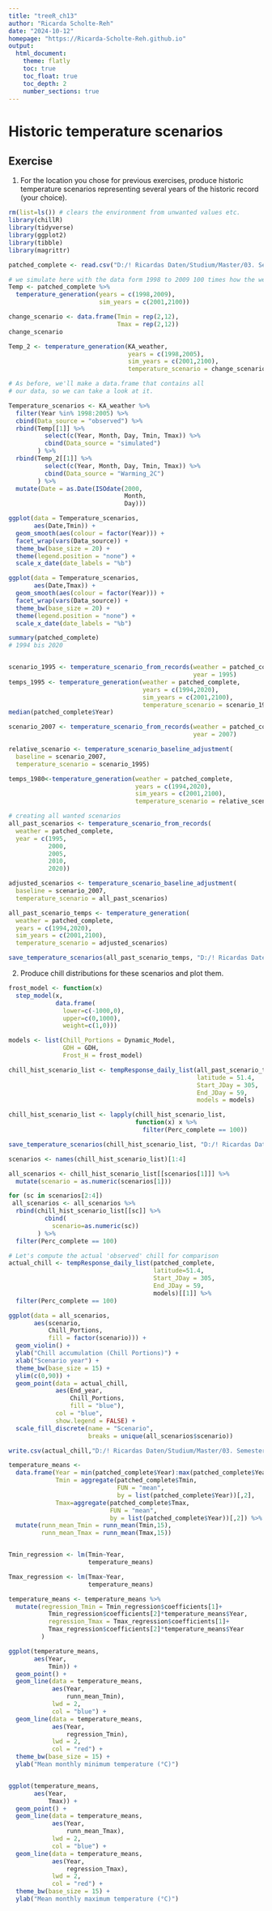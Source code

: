 ```yaml
---
title: "treeR_ch13"
author: "Ricarda Scholte-Reh"
date: "2024-10-12"
homepage: "https://Ricarda-Scholte-Reh.github.io"
output:
  html_document:
    theme: flatly
    toc: true
    toc_float: true
    toc_depth: 2
    number_sections: true
---
```


# Historic temperature scenarios

## Exercise

1.  For the location you chose for previous exercises, produce historic temperature scenarios representing several years of the historic record (your choice).

```r
rm(list=ls()) # clears the environment from unwanted values etc.
library(chillR)
library(tidyverse)
library(ggplot2)
library(tibble)
library(magrittr)

patched_complete <- read.csv("D:/! Ricardas Daten/Studium/Master/03. Semester (WiSe 24-25)/Tree phenology analysis in R/Logbook chapters/patched_weather_3_Wesel.csv")

# we simulate here with the data form 1998 to 2009 100 times how the weather could have been in this time
Temp <- patched_complete %>%
  temperature_generation(years = c(1998,2009),
                         sim_years = c(2001,2100))

change_scenario <- data.frame(Tmin = rep(2,12),
                              Tmax = rep(2,12))
change_scenario

Temp_2 <- temperature_generation(KA_weather,
                                 years = c(1998,2005),
                                 sim_years = c(2001,2100),
                                 temperature_scenario = change_scenario)

# As before, we'll make a data.frame that contains all
# our data, so we can take a look at it.

Temperature_scenarios <- KA_weather %>%
  filter(Year %in% 1998:2005) %>%
  cbind(Data_source = "observed") %>%
  rbind(Temp[[1]] %>% 
          select(c(Year, Month, Day, Tmin, Tmax)) %>% 
          cbind(Data_source = "simulated")
        ) %>%
  rbind(Temp_2[[1]] %>%
          select(c(Year, Month, Day, Tmin, Tmax)) %>% 
          cbind(Data_source = "Warming_2C")
        ) %>%
  mutate(Date = as.Date(ISOdate(2000,
                                Month,
                                Day)))

ggplot(data = Temperature_scenarios, 
       aes(Date,Tmin)) +
  geom_smooth(aes(colour = factor(Year))) +
  facet_wrap(vars(Data_source)) +
  theme_bw(base_size = 20) +
  theme(legend.position = "none") +
  scale_x_date(date_labels = "%b")

ggplot(data = Temperature_scenarios, 
       aes(Date,Tmax)) +
  geom_smooth(aes(colour = factor(Year))) +
  facet_wrap(vars(Data_source)) +
  theme_bw(base_size = 20) +
  theme(legend.position = "none") +
  scale_x_date(date_labels = "%b")
```

```r
summary(patched_complete)
# 1994 bis 2020


scenario_1995 <- temperature_scenario_from_records(weather = patched_complete,
                                                   year = 1995)
temps_1995 <- temperature_generation(weather = patched_complete,
                                     years = c(1994,2020),
                                     sim_years = c(2001,2100),
                                     temperature_scenario = scenario_1995)
median(patched_complete$Year)

scenario_2007 <- temperature_scenario_from_records(weather = patched_complete,
                                                   year = 2007)

relative_scenario <- temperature_scenario_baseline_adjustment(
  baseline = scenario_2007,
  temperature_scenario = scenario_1995)

temps_1980<-temperature_generation(weather = patched_complete,
                                   years = c(1994,2020),
                                   sim_years = c(2001,2100),
                                   temperature_scenario = relative_scenario)

# creating all wanted scenarios
all_past_scenarios <- temperature_scenario_from_records(
  weather = patched_complete,
  year = c(1995,
           2000,
           2005,
           2010,
           2020))

adjusted_scenarios <- temperature_scenario_baseline_adjustment(
  baseline = scenario_2007,
  temperature_scenario = all_past_scenarios)

all_past_scenario_temps <- temperature_generation(
  weather = patched_complete,
  years = c(1994,2020),
  sim_years = c(2001,2100),
  temperature_scenario = adjusted_scenarios)

save_temperature_scenarios(all_past_scenario_temps, "D:/! Ricardas Daten/Studium/Master/03. Semester (WiSe 24-25)/Tree phenology analysis in R/Logbook chapters", "Wesel_hist_scenarios")
```

2.  Produce chill distributions for these scenarios and plot them.

```r
frost_model <- function(x)
  step_model(x,
             data.frame(
               lower=c(-1000,0),
               upper=c(0,1000),
               weight=c(1,0)))

models <- list(Chill_Portions = Dynamic_Model,
               GDH = GDH,
               Frost_H = frost_model)

chill_hist_scenario_list <- tempResponse_daily_list(all_past_scenario_temps,
                                                    latitude = 51.4,
                                                    Start_JDay = 305,
                                                    End_JDay = 59,
                                                    models = models)

chill_hist_scenario_list <- lapply(chill_hist_scenario_list,
                                   function(x) x %>%
                                     filter(Perc_complete == 100))

save_temperature_scenarios(chill_hist_scenario_list, "D:/! Ricardas Daten/Studium/Master/03. Semester (WiSe 24-25)/Tree phenology analysis in R/Logbook chapters", "Wesel_hist_chill_305_59")

scenarios <- names(chill_hist_scenario_list)[1:4]

all_scenarios <- chill_hist_scenario_list[[scenarios[1]]] %>%
  mutate(scenario = as.numeric(scenarios[1]))

for (sc in scenarios[2:4])
 all_scenarios <- all_scenarios %>%
  rbind(chill_hist_scenario_list[[sc]] %>%
          cbind(
            scenario=as.numeric(sc))
        ) %>%
  filter(Perc_complete == 100)

# Let's compute the actual 'observed' chill for comparison
actual_chill <- tempResponse_daily_list(patched_complete,
                                        latitude=51.4,
                                        Start_JDay = 305,
                                        End_JDay = 59,
                                        models)[[1]] %>%
  filter(Perc_complete == 100)

ggplot(data = all_scenarios,
       aes(scenario,
           Chill_Portions,
           fill = factor(scenario))) +
  geom_violin() +
  ylab("Chill accumulation (Chill Portions)") +
  xlab("Scenario year") +
  theme_bw(base_size = 15) +
  ylim(c(0,90)) +
  geom_point(data = actual_chill,
             aes(End_year,
                 Chill_Portions,
                 fill = "blue"),
             col = "blue",
             show.legend = FALSE) +
  scale_fill_discrete(name = "Scenario",
                      breaks = unique(all_scenarios$scenario))

write.csv(actual_chill,"D:/! Ricardas Daten/Studium/Master/03. Semester (WiSe 24-25)/Tree phenology analysis in R/Logbook chapters/Wesel_observed_chill_305_59.csv", row.names = FALSE)
```

```r
temperature_means <- 
  data.frame(Year = min(patched_complete$Year):max(patched_complete$Year),
             Tmin = aggregate(patched_complete$Tmin,
                              FUN = "mean",
                              by = list(patched_complete$Year))[,2],
             Tmax=aggregate(patched_complete$Tmax,
                            FUN = "mean",
                            by = list(patched_complete$Year))[,2]) %>%
  mutate(runn_mean_Tmin = runn_mean(Tmin,15),
         runn_mean_Tmax = runn_mean(Tmax,15))


Tmin_regression <- lm(Tmin~Year,
                      temperature_means)

Tmax_regression <- lm(Tmax~Year,
                      temperature_means)

temperature_means <- temperature_means %>%
  mutate(regression_Tmin = Tmin_regression$coefficients[1]+
           Tmin_regression$coefficients[2]*temperature_means$Year,
           regression_Tmax = Tmax_regression$coefficients[1]+
           Tmax_regression$coefficients[2]*temperature_means$Year
         )

ggplot(temperature_means,
       aes(Year,
           Tmin)) + 
  geom_point() + 
  geom_line(data = temperature_means,
            aes(Year,
                runn_mean_Tmin),
            lwd = 2,
            col = "blue") + 
  geom_line(data = temperature_means,
            aes(Year,
                regression_Tmin),
            lwd = 2,
            col = "red") +
  theme_bw(base_size = 15) +
  ylab("Mean monthly minimum temperature (°C)")


ggplot(temperature_means,
       aes(Year,
           Tmax)) + 
  geom_point() + 
  geom_line(data = temperature_means,
            aes(Year,
                runn_mean_Tmax),
            lwd = 2,
            col = "blue") + 
  geom_line(data = temperature_means,
            aes(Year, 
                regression_Tmax),
            lwd = 2,
            col = "red") +
  theme_bw(base_size = 15) +
  ylab("Mean monthly maximum temperature (°C)")
```
